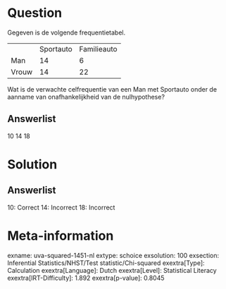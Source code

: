 Question
========

Gegeven is de volgende frequentietabel.

  ------- ----------- -------------
          Sportauto   Familieauto
  Man     14          6
  Vrouw   14          22
  ------- ----------- -------------

Wat is de verwachte celfrequentie van een Man met Sportauto onder de
aanname van onafhankelijkheid van de nulhypothese?

Answerlist
----------

10
14
18

Solution
========

Answerlist
----------

10: Correct
14: Incorrect
18: Incorrect

Meta-information
================
exname: uva-squared-1451-nl
extype: schoice
exsolution: 100
exsection: Inferential Statistics/NHST/Test statistic/Chi-squared
exextra[Type]: Calculation
exextra[Language]: Dutch
exextra[Level]: Statistical Literacy
exextra[IRT-Difficulty]: 1.892
exextra[p-value]: 0.8045
